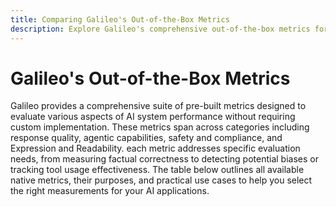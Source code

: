 ```yaml
---
title: Comparing Galileo's Out-of-the-Box Metrics
description: Explore Galileo's comprehensive out-of-the-box metrics for evaluating and improving AI system performance across multiple dimensions.
---
```


# Galileo's Out-of-the-Box Metrics

Galileo provides a comprehensive suite of pre-built metrics designed to evaluate various aspects of AI system performance without requiring custom implementation. These metrics span across categories including response quality, agentic capabilities, safety and compliance, and Expression and Readability. each metric addresses specific evaluation needs, from measuring factual correctness to detecting potential biases or tracking tool usage effectiveness. The table below outlines all available native metrics, their purposes, and practical use cases to help you select the right measurements for your AI applications.


<MetricComparisonTable />